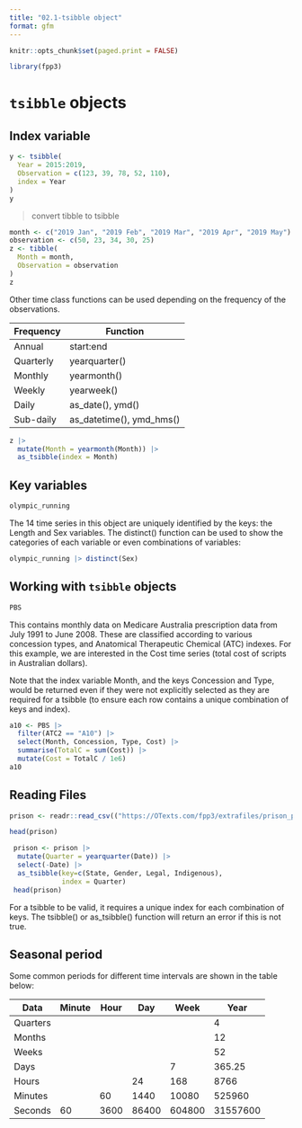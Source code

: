 ```yaml
---
title: "02.1-tsibble object"
format: gfm
---
```


```r
knitr::opts_chunk$set(paged.print = FALSE)
```

```r
library(fpp3)
```

# `tsibble` objects

## Index variable

```r
y <- tsibble(
  Year = 2015:2019,
  Observation = c(123, 39, 78, 52, 110),
  index = Year
)
y
```

> convert tibble to tsibble

```r
month <- c("2019 Jan", "2019 Feb", "2019 Mar", "2019 Apr", "2019 May")
observation <- c(50, 23, 34, 30, 25)
z <- tibble(
  Month = month,
  Observation = observation
)
z
```

Other time class functions can be used depending on the frequency of the observations.

| Frequency | Function                 |
|-----------|--------------------------|
| Annual    | start:end                |
| Quarterly | yearquarter()            |
| Monthly   | yearmonth()              |
| Weekly    | yearweek()               |
| Daily     | as_date(), ymd()         |
| Sub-daily | as_datetime(), ymd_hms() |

```r
z |>
  mutate(Month = yearmonth(Month)) |> 
  as_tsibble(index = Month)
```

## Key variables

```r
olympic_running
```

The 14 time series in this object are uniquely identified by the keys: the Length and Sex variables. The distinct() function can be used to show the categories of each variable or even combinations of variables:

```r
olympic_running |> distinct(Sex)
```

## Working with `tsibble` objects

```r
PBS
```

This contains monthly data on Medicare Australia prescription data from July 1991 to June 2008. These are classified according to various concession types, and Anatomical Therapeutic Chemical (ATC) indexes. For this example, we are interested in the Cost time series (total cost of scripts in Australian dollars).

Note that the index variable Month, and the keys Concession and Type, would be returned even if they were not explicitly selected as they are required for a tsibble (to ensure each row contains a unique combination of keys and index).

```r
a10 <- PBS |>
  filter(ATC2 == "A10") |>
  select(Month, Concession, Type, Cost) |>
  summarise(TotalC = sum(Cost)) |>
  mutate(Cost = TotalC / 1e6)
a10
```

## Reading Files

```r
prison <- readr::read_csv(("https://OTexts.com/fpp3/extrafiles/prison_population.csv"))
```

```r
head(prison)
```

```r
 prison <- prison |>
  mutate(Quarter = yearquarter(Date)) |>
  select(-Date) |>
  as_tsibble(key=c(State, Gender, Legal, Indigenous),
             index = Quarter)
 head(prison)
```

For a tsibble to be valid, it requires a unique index for each combination of keys. The tsibble() or as_tsibble() function will return an error if this is not true.

## Seasonal period

Some common periods for different time intervals are shown in the table below:

| Data     | Minute | Hour | Day   | Week   | Year     |
|----------|--------|------|-------|--------|----------|
| Quarters |        |      |       |        | 4        |
| Months   |        |      |       |        | 12       |
| Weeks    |        |      |       |        | 52       |
| Days     |        |      |       | 7      | 365.25   |
| Hours    |        |      | 24    | 168    | 8766     |
| Minutes  |        | 60   | 1440  | 10080  | 525960   |
| Seconds  | 60     | 3600 | 86400 | 604800 | 31557600 |
